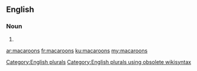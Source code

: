 ==English==

===Noun===
{{head|en}}

# {{plural of|macaroon}}

[[Category:English plurals]][[Category:English plurals using obsolete wikisyntax]]

[[ar:macaroons]]
[[fr:macaroons]]
[[ku:macaroons]]
[[my:macaroons]]
